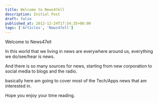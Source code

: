 ```yaml
---
title: Welcome to News47ell
description: Initial Post
draft: false
published_at: 2012-12-24T17:54:35+00:00
tags: ['Articles', 'News47ell']
---
```


Welcome to News47ell

In this world that we living in news are everywhere around us, everything we do/see/hear is news.

And there is so many sources for news, starting from new corporation to social media to blogs and the radio.

basically here am going to cover most of the Tech/Apps news that am interested in.

Hope you enjoy your time reading.
